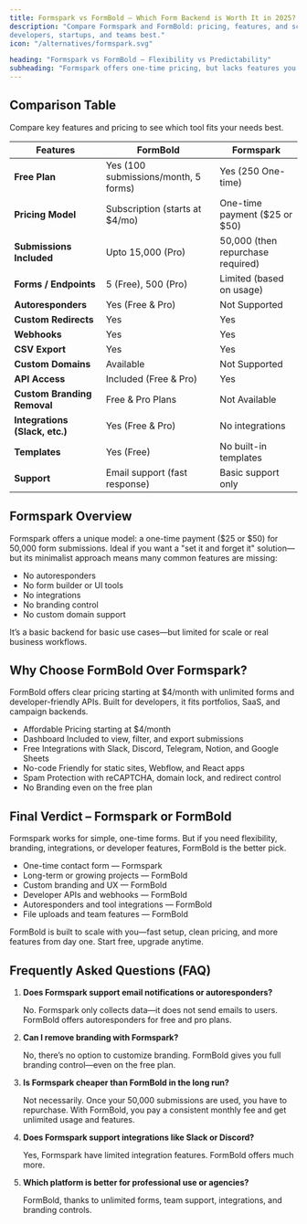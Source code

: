 ```yaml
---
title: Formspark vs FormBold – Which Form Backend is Worth It in 2025?
description: "Compare Formspark and FormBold: pricing, features, and scalability. Find out which form backend suits
developers, startups, and teams best."
icon: "/alternatives/formspark.svg"

heading: "Formspark vs FormBold – Flexibility vs Predictability"
subheading: "Formspark offers one-time pricing, but lacks features you’ll need later. FormBold gives you all the tools—without holding back."
---
```


## Comparison Table

Compare key features and pricing to see which tool fits your needs best.

<div class="max-w-full overflow-x-auto text-left">
  <table>
	<thead>
	  <tr>
		<th>Features</th>
		<th>FormBold</th>
		<th>Formspark</th>
	  </tr>
	</thead>
	<tbody>
	  <tr>
		<td><strong>Free Plan</strong></td>
		<td>Yes (100 submissions/month, 5 forms)</td>
		<td>Yes (250 One-time)</td>
	  </tr>
	  <tr>
		<td><strong>Pricing Model</strong></td>
		<td>Subscription (starts at $4/mo)</td>
		<td>One-time payment ($25 or $50)</td>
	  </tr>
	  <tr>
		<td><strong>Submissions Included</strong></td>
		<td>Upto 15,000 (Pro)</td>
		<td>50,000 (then repurchase required)</td>
	  </tr>
	  <tr>
		<td><strong>Forms / Endpoints</strong></td>
		<td>5 (Free), 500 (Pro)</td>
		<td>Limited (based on usage)</td>
	  </tr>
	  <tr>
		<td><strong>Autoresponders</strong></td>
		<td>Yes (Free & Pro)</td>
		<td>Not Supported</td>
	  </tr>
	  <tr>
		<td><strong>Custom Redirects</strong></td>
		<td>Yes</td>
		<td>Yes</td>
	  </tr>
	  <tr>
		<td><strong>Webhooks</strong></td>
		<td>Yes</td>
		<td>Yes</td>
	  </tr>
	  <tr>
		<td><strong>CSV Export</strong></td>
		<td>Yes</td>
		<td>Yes</td>
	  </tr>
	  <tr>
		<td><strong>Custom Domains</strong></td>
		<td>Available</td>
		<td>Not Supported</td>
	  </tr>
	  <tr>
		<td><strong>API Access</strong></td>
		<td>Included (Free & Pro)</td>
		<td>Yes</td>
	  </tr>
	  <tr>
		<td><strong>Custom Branding Removal</strong></td>
		<td>Free & Pro Plans</td>
		<td>Not Available</td>
	  </tr>
	  <tr>
		<td><strong>Integrations (Slack, etc.)</strong></td>
		<td>Yes (Free & Pro)</td>
		<td>No integrations</td>
	  </tr>
	  <tr>
		<td><strong>Templates</strong></td>
		<td>Yes (Free)</td>
		<td>No built-in templates</td>
	  </tr>
	  <tr>
		<td><strong>Support</strong></td>
		<td>Email support (fast response)</td>
		<td>Basic support only</td>
	  </tr>
	</tbody>
  </table>
</div>

## Formspark Overview
Formspark offers a unique model: a one-time payment ($25 or $50) for 50,000 form submissions. Ideal if you want a "set it and forget it" solution—but its minimalist approach means many common features are missing:

- No autoresponders
- No form builder or UI tools
- No integrations
- No branding control
- No custom domain support

It’s a basic backend for basic use cases—but limited for scale or real business workflows.

## Why Choose FormBold Over Formspark?

FormBold offers clear pricing starting at $4/month with unlimited forms and developer-friendly APIs. Built for developers, it fits portfolios, SaaS, and campaign backends.

- Affordable Pricing starting at $4/month
- Dashboard Included to view, filter, and export submissions
- Free Integrations with Slack, Discord, Telegram, Notion, and Google Sheets
- No-code Friendly for static sites, Webflow, and React apps
- Spam Protection with reCAPTCHA, domain lock, and redirect control
- No Branding even on the free plan

## Final Verdict – Formspark or FormBold

Formspark works for simple, one-time forms. But if you need flexibility, branding, integrations, or developer features, FormBold is the better pick.

- One-time contact form — Formspark
- Long-term or growing projects — FormBold
- Custom branding and UX — FormBold
- Developer APIs and webhooks — FormBold
- Autoresponders and tool integrations — FormBold
- File uploads and team features — FormBold

FormBold is built to scale with you—fast setup, clean pricing, and more features from day one. Start free, upgrade anytime.

## Frequently Asked Questions (FAQ)

1. **Does Formspark support email notifications or autoresponders?**

	No. Formspark only collects data—it does not send emails to users. FormBold offers autoresponders for free and pro plans.

2. **Can I remove branding with Formspark?**

	No, there’s no option to customize branding. FormBold gives you full branding control—even on the free plan.

3. **Is Formspark cheaper than FormBold in the long run?**

	Not necessarily. Once your 50,000 submissions are used, you have to repurchase. With FormBold, you pay a consistent monthly fee and get unlimited usage and features.

4. **Does Formspark support integrations like Slack or Discord?**

	Yes, Formspark have limited integration features. FormBold offers much more.

5. **Which platform is better for professional use or agencies?**

	FormBold, thanks to unlimited forms, team support, integrations, and branding controls.